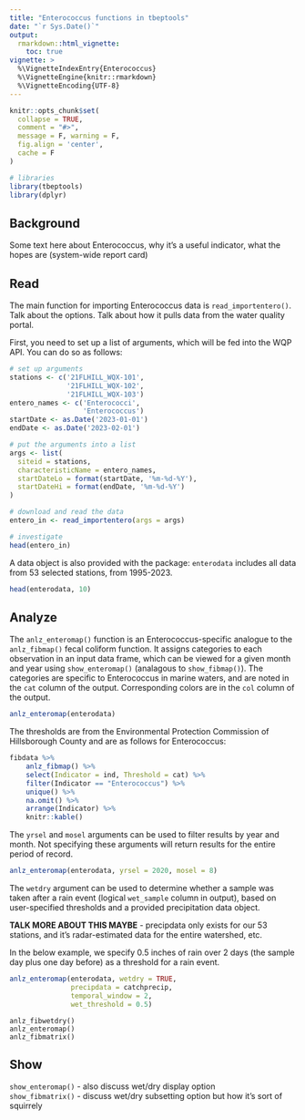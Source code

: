 ```yaml
---
title: "Enterococcus functions in tbeptools"
date: "`r Sys.Date()`"
output: 
  rmarkdown::html_vignette:
    toc: true
vignette: >
  %\VignetteIndexEntry{Enterococcus}
  %\VignetteEngine{knitr::rmarkdown}
  %\VignetteEncoding{UTF-8}
---
```


```r
knitr::opts_chunk$set(
  collapse = TRUE,
  comment = "#>",
  message = F, warning = F, 
  fig.align = 'center', 
  cache = F
)

# libraries
library(tbeptools)
library(dplyr)
```

## Background  

Some text here about Enterococcus, why it's a useful indicator, what the hopes are (system-wide report card)  

## Read  

The main function for importing Enterococcus data is `read_importentero()`. Talk about the options. Talk about how it pulls data from the water quality portal.  

First, you need to set up a list of arguments, which will be fed into the WQP API. You can do so as follows:  

```r
# set up arguments
stations <- c('21FLHILL_WQX-101',
              '21FLHILL_WQX-102',
              '21FLHILL_WQX-103')
entero_names <- c('Enterococci',
                  'Enterococcus')
startDate <- as.Date('2023-01-01')
endDate <- as.Date('2023-02-01')

# put the arguments into a list
args <- list(
  siteid = stations,
  characteristicName = entero_names,
  startDateLo = format(startDate, '%m-%d-%Y'),
  startDateHi = format(endDate, '%m-%d-%Y')
)

# download and read the data
entero_in <- read_importentero(args = args)

# investigate
head(entero_in)
```

A data object is also provided with the package: `enterodata` includes all data from 53 selected stations, from 1995-2023.  

```r
head(enterodata, 10)
```


## Analyze  

The `anlz_enteromap()` function is an Enterococcus-specific analogue to the `anlz_fibmap()` fecal coliform function. It assigns categories to each observation in an input data frame, which can be viewed for a given month and year using `show_enteromap()` (analagous to `show_fibmap()`). The categories are specific to Enterococcus in marine waters, and are noted in the `cat` column of the output. Corresponding colors are in the `col` column of the output.  

```r
anlz_enteromap(enterodata)
```


The thresholds are from the Environmental Protection Commission of Hillsborough County and are as follows for Enterococcus:  

```r
fibdata %>%
    anlz_fibmap() %>% 
    select(Indicator = ind, Threshold = cat) %>% 
    filter(Indicator == "Enterococcus") %>%
    unique() %>% 
    na.omit() %>% 
    arrange(Indicator) %>% 
    knitr::kable()
```

The `yrsel` and `mosel` arguments can be used to filter results by year and month.  Not specifying these arguments will return results for the entire period of record. 

```r
anlz_enteromap(enterodata, yrsel = 2020, mosel = 8)
```

The `wetdry` argument can be used to determine whether a sample was taken after a rain event (logical `wet_sample` column in output), based on user-specified thresholds and a provided precipitation data object. 

**TALK MORE ABOUT THIS MAYBE** - precipdata only exists for our 53 stations, and it's radar-estimated data for the entire watershed, etc.  

In the below example, we specify 0.5 inches of rain over 2 days (the sample day plus one day before) as a threshold for a rain event.  

```r
anlz_enteromap(enterodata, wetdry = TRUE,
               precipdata = catchprecip,
               temporal_window = 2,
               wet_threshold = 0.5)
```




`anlz_fibwetdry()`  
`anlz_enteromap()`  
`anlz_fibmatrix()`  

## Show  

`show_enteromap()` - also discuss wet/dry display option  
`show_fibmatrix()` - discuss wet/dry subsetting option but how it's sort of squirrely
